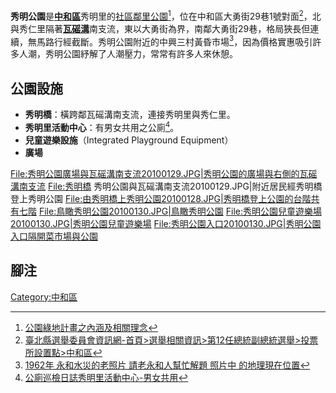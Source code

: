 '''秀明公園'''是'''[[中和區|中和區]]'''秀明里的[[社區鄰里公園|社區鄰里公園]]<ref>[https://web.archive.org/web/20051031071421/http://gisapsrv01.cpami.gov.tw/CPIS/cprpts/NANTOU/NAN-A/A-DOC/15/1502.doc 公園綠地計畫之內涵及相關理念]</ref>，位在中和區大勇街29巷1號對面<ref>[http://74.125.153.132/search?q=cache:ChqtVy6YTVEJ:210.69.23.143/files/20080317190629_970317-3.doc+%E7%A7%80%E6%98%8E%E5%85%AC%E5%9C%92+%E5%A4%A7%E5%8B%87%E8%A1%9729%E5%B7%B7&cd=3&hl=zh-TW&ct=clnk&gl=tw  臺北縣選舉委員會資訊網-首頁>選舉相關資訊>第12任總統副總統選舉>投票所設置點>中和區]{{dead link|date=2018年1月 |bot=InternetArchiveBot |fix-attempted=yes }}</ref>，北與秀仁里隔著'''[[瓦磘溝|瓦磘溝]]'''南支流，東以大勇街為界，南鄰大勇街29巷，格局狹長但連續，無馬路行經截斷。秀明公園附近的中興三村黃昏市場<ref>[http://www.mobile01.com/topicdetail.php?f=37&t=823887&r=5&p=4 1962年 永和水災的老照片 請老永和人幫忙解題 照片中 的地理現在位置]</ref>，因為價格實惠吸引許多人潮，秀明公園紓解了人潮壓力，常常有許多人來休憩。

== 公園設施 ==
*'''秀明橋'''：橫跨鄰瓦磘溝南支流，連接秀明里與秀仁里。
*'''秀明里活動中心'''：有男女共用之公廁<ref>[http://ecolife.epa.gov.tw/inspect/toiletitem/U2009120400465 公廁巡檢日誌秀明里活動中心-男女共用]</ref>。
*'''兒童遊樂設施'''（Integrated Playground Equipment）
*'''廣場'''

<gallery>
File:秀明公園廣場與瓦磘溝南支流20100129.JPG|秀明公園的廣場與右側的瓦磘溝南支流
File:秀明橋 秀明公園與瓦磘溝南支流20100129.JPG|附近居民經秀明橋登上秀明公園
File:由秀明橋上秀明公園20100128.JPG|秀明橋登上公園的台階共有七階
File:鳥瞰秀明公園20100130.JPG|鳥瞰秀明公園
File:秀明公園兒童遊樂場20100130.JPG|秀明公園兒童遊樂場
File:秀明公園入口20100130.JPG|秀明公園入口隔開菜市場與公園
</gallery>

== 腳注 ==
{{commonscat|Hsiuming Park}}
{{reflist}}

[[Category:中和區|Category:中和區]]